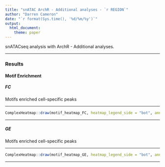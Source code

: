 ```yaml
---
title: "snATAC ArchR - Additional analyses - `r REGION`"
author: "Darren Cameron"
date: "`r format(Sys.time(), '%d/%m/%y')`"
output: 
  html_document:
    theme: paper
---
```


snATACseq analysis with ArchR - Additional analyses.

*** 

### **Results** {.tabset}

#### **Motif Enrichment** {.tabset}

##### **FC**

Motifs enriched cell-specific peaks

***

```R
ComplexHeatmap::draw(motif_heatmap_FC, heatmap_legend_side = "bot", annotation_legend_side = "bot")
```

***

##### **GE**

Motifs enriched cell-specific peaks

***

```R
ComplexHeatmap::draw(motif_heatmap_GE, heatmap_legend_side = "bot", annotation_legend_side = "bot")
```

***



